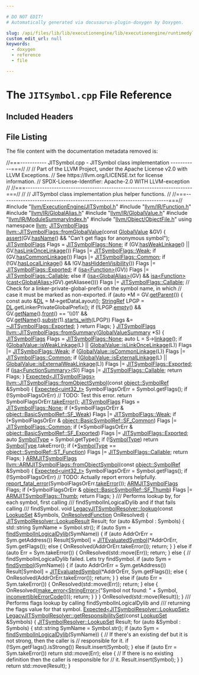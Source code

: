 ```yaml
---

# DO NOT EDIT!
# Automatically generated via docusaurus-plugin-doxygen by Doxygen.

slug: /api/files/lib/lib/executionengine/lib/executionengine/runtimedyld/jitsymbol-cpp
custom_edit_url: null
keywords:
  - doxygen
  - reference
  - file

---
```





# The `JITSymbol.cpp` File Reference

<DoxygenPage pluginConfig={pluginConfig}>



## Included Headers

<IncludesList>
<IncludesListItem
  filePath="llvm/ExecutionEngine/JITSymbol.h"
  permalink="/docs/api/files/include/include/llvm/include/llvm/executionengine/jitsymbol-h"
  isLocal="true" />
<IncludesListItem
  filePath="llvm/IR/Function.h"
  permalink="/docs/api/files/include/include/llvm/include/llvm/ir/function-h"
  isLocal="true" />
<IncludesListItem
  filePath="llvm/IR/GlobalAlias.h"
  permalink="/docs/api/files/include/include/llvm/include/llvm/ir/globalalias-h"
  isLocal="true" />
<IncludesListItem
  filePath="llvm/IR/GlobalValue.h"
  permalink="/docs/api/files/include/include/llvm/include/llvm/ir/globalvalue-h"
  isLocal="true" />
<IncludesListItem
  filePath="llvm/IR/ModuleSummaryIndex.h"
  permalink="/docs/api/files/include/include/llvm/include/llvm/ir/modulesummaryindex-h"
  isLocal="true" />
<IncludesListItem
  filePath="llvm/Object/ObjectFile.h"
  permalink="/docs/api/files/include/include/llvm/include/llvm/object/objectfile-h"
  isLocal="true" />
</IncludesList>


## File Listing

The file content with the documentation metadata removed is:

<ProgramListing>

<Link id="l00001" /><CodeLine lineNumber="1"><span class="doxyHighlightComment">//===----------- JITSymbol.cpp - JITSymbol class implementation -----------===//</span></CodeLine>
<Link id="l00002" /><CodeLine lineNumber="2"><span class="doxyHighlightComment">//</span></CodeLine>
<Link id="l00003" /><CodeLine lineNumber="3"><span class="doxyHighlightComment">// Part of the LLVM Project, under the Apache License v2.0 with LLVM Exceptions.</span></CodeLine>
<Link id="l00004" /><CodeLine lineNumber="4"><span class="doxyHighlightComment">// See https://llvm.org/LICENSE.txt for license information.</span></CodeLine>
<Link id="l00005" /><CodeLine lineNumber="5"><span class="doxyHighlightComment">// SPDX-License-Identifier: Apache-2.0 WITH LLVM-exception</span></CodeLine>
<Link id="l00006" /><CodeLine lineNumber="6"><span class="doxyHighlightComment">//</span></CodeLine>
<Link id="l00007" /><CodeLine lineNumber="7"><span class="doxyHighlightComment">//===----------------------------------------------------------------------===//</span></CodeLine>
<Link id="l00008" /><CodeLine lineNumber="8"><span class="doxyHighlightComment">//</span></CodeLine>
<Link id="l00009" /><CodeLine lineNumber="9"><span class="doxyHighlightComment">// JITSymbol class implementation plus helper functions.</span></CodeLine>
<Link id="l00010" /><CodeLine lineNumber="10"><span class="doxyHighlightComment">//</span></CodeLine>
<Link id="l00011" /><CodeLine lineNumber="11"><span class="doxyHighlightComment">//===----------------------------------------------------------------------===//</span></CodeLine>
<Link id="l00012" /><CodeLine lineNumber="12"></CodeLine>
<Link id="l00013" /><CodeLine lineNumber="13"><span class="doxyHighlightPreprocessor">#include &quot;<a href="/docs/api/files/include/include/llvm/include/llvm/executionengine/jitsymbol-h">llvm/ExecutionEngine/JITSymbol.h</a>&quot;</span></CodeLine>
<Link id="l00014" /><CodeLine lineNumber="14"><span class="doxyHighlightPreprocessor">#include &quot;<a href="/docs/api/files/include/include/llvm/include/llvm/ir/function-h">llvm/IR/Function.h</a>&quot;</span></CodeLine>
<Link id="l00015" /><CodeLine lineNumber="15"><span class="doxyHighlightPreprocessor">#include &quot;<a href="/docs/api/files/include/include/llvm/include/llvm/ir/globalalias-h">llvm/IR/GlobalAlias.h</a>&quot;</span></CodeLine>
<Link id="l00016" /><CodeLine lineNumber="16"><span class="doxyHighlightPreprocessor">#include &quot;<a href="/docs/api/files/include/include/llvm/include/llvm/ir/globalvalue-h">llvm/IR/GlobalValue.h</a>&quot;</span></CodeLine>
<Link id="l00017" /><CodeLine lineNumber="17"><span class="doxyHighlightPreprocessor">#include &quot;<a href="/docs/api/files/include/include/llvm/include/llvm/ir/modulesummaryindex-h">llvm/IR/ModuleSummaryIndex.h</a>&quot;</span></CodeLine>
<Link id="l00018" /><CodeLine lineNumber="18"><span class="doxyHighlightPreprocessor">#include &quot;<a href="/docs/api/files/include/include/llvm/include/llvm/object/objectfile-h">llvm/Object/ObjectFile.h</a>&quot;</span></CodeLine>
<Link id="l00019" /><CodeLine lineNumber="19"></CodeLine>
<Link id="l00020" /><CodeLine lineNumber="20"><span class="doxyHighlightKeyword">using namespace </span><span class="doxyHighlight"><a href="/docs/api/namespaces/llvm">llvm</a>;</span></CodeLine>
<Link id="l00021" /><CodeLine lineNumber="21"></CodeLine>
<Link id="l00022" /><CodeLine lineNumber="22" lineLink="/docs/api/classes/llvm/jitsymbolflags/#aa66476422470ab204074b3198bcf4d15"><span class="doxyHighlight"><a href="/docs/api/classes/llvm/jitsymbolflags/#a7eb7e08dd65f938cad006e4700c3f45c">JITSymbolFlags</a> <a href="/docs/api/classes/llvm/jitsymbolflags/#aa66476422470ab204074b3198bcf4d15">llvm::JITSymbolFlags::fromGlobalValue</a>(</span><span class="doxyHighlightKeyword">const</span><span class="doxyHighlight"> <a href="/docs/api/classes/llvm/globalvalue">GlobalValue</a> &amp;GV) &#123;</span></CodeLine>
<Link id="l00023" /><CodeLine lineNumber="23"><span class="doxyHighlight">  <a href="/docs/api/files/lib/lib/target/lib/target/amdgpu/silowercontrolflow-cpp/#a4868c5d81c5ccc98c47aeab6244346a0">assert</a>(GV.<a href="/docs/api/classes/llvm/value/#ad9d88ae321b98d8a3b7f394977ae6d7f">hasName</a>() &amp;&amp; </span><span class="doxyHighlightStringLiteral">&quot;Can&#39;t get flags for anonymous symbol&quot;</span><span class="doxyHighlight">);</span></CodeLine>
<Link id="l00024" /><CodeLine lineNumber="24"></CodeLine>
<Link id="l00025" /><CodeLine lineNumber="25"><span class="doxyHighlight">  <a href="/docs/api/classes/llvm/jitsymbolflags/#a7eb7e08dd65f938cad006e4700c3f45c">JITSymbolFlags</a> Flags = <a href="/docs/api/classes/llvm/jitsymbolflags/#ad509c6d010720c4f71aeac1fba93f8cbabffa99596ece82fbf05f0f3646f70ae1">JITSymbolFlags::None</a>;</span></CodeLine>
<Link id="l00026" /><CodeLine lineNumber="26"><span class="doxyHighlight">  </span><span class="doxyHighlightKeywordFlow">if</span><span class="doxyHighlight"> (GV.<a href="/docs/api/classes/llvm/globalvalue/#aaca0b3e9845b2fa35c965edaabd5c6bc">hasWeakLinkage</a>() || GV.<a href="/docs/api/classes/llvm/globalvalue/#a091e6599599c4e668373e0feefa92c01">hasLinkOnceLinkage</a>())</span></CodeLine>
<Link id="l00027" /><CodeLine lineNumber="27"><span class="doxyHighlight">    Flags |= <a href="/docs/api/classes/llvm/jitsymbolflags/#ad509c6d010720c4f71aeac1fba93f8cbabe8fbc5eba26a22d11d3ed68f8ada397">JITSymbolFlags::Weak</a>;</span></CodeLine>
<Link id="l00028" /><CodeLine lineNumber="28"><span class="doxyHighlight">  </span><span class="doxyHighlightKeywordFlow">if</span><span class="doxyHighlight"> (GV.<a href="/docs/api/classes/llvm/globalvalue/#ac10ac4576e030b231e1fbb5a8272f01f">hasCommonLinkage</a>())</span></CodeLine>
<Link id="l00029" /><CodeLine lineNumber="29"><span class="doxyHighlight">    Flags |= <a href="/docs/api/classes/llvm/jitsymbolflags/#ad509c6d010720c4f71aeac1fba93f8cba699390ef2a5b6e4057ef4c932dc8a1e2">JITSymbolFlags::Common</a>;</span></CodeLine>
<Link id="l00030" /><CodeLine lineNumber="30"><span class="doxyHighlight">  </span><span class="doxyHighlightKeywordFlow">if</span><span class="doxyHighlight"> (!GV.<a href="/docs/api/classes/llvm/globalvalue/#a3ba1af4b9d9faa4a33729bbbecee83d1">hasLocalLinkage</a>() &amp;&amp; !GV.<a href="/docs/api/classes/llvm/globalvalue/#a50baaf8d8a18c0cda69eb8d8eca178f9">hasHiddenVisibility</a>())</span></CodeLine>
<Link id="l00031" /><CodeLine lineNumber="31"><span class="doxyHighlight">    Flags |= <a href="/docs/api/classes/llvm/jitsymbolflags/#ad509c6d010720c4f71aeac1fba93f8cbaeb59403a31ee3f63734a411e9e42ddd8">JITSymbolFlags::Exported</a>;</span></CodeLine>
<Link id="l00032" /><CodeLine lineNumber="32"></CodeLine>
<Link id="l00033" /><CodeLine lineNumber="33"><span class="doxyHighlight">  </span><span class="doxyHighlightKeywordFlow">if</span><span class="doxyHighlight"> (<a href="/docs/api/namespaces/llvm/#a92ca992e52dddc420f4b069cae06dfbe">isa&lt;Function&gt;</a>(GV))</span></CodeLine>
<Link id="l00034" /><CodeLine lineNumber="34"><span class="doxyHighlight">    Flags |= <a href="/docs/api/classes/llvm/jitsymbolflags/#ad509c6d010720c4f71aeac1fba93f8cba9287f0bdea578bb13149dee3a35f69d5">JITSymbolFlags::Callable</a>;</span></CodeLine>
<Link id="l00035" /><CodeLine lineNumber="35"><span class="doxyHighlight">  </span><span class="doxyHighlightKeywordFlow">else</span><span class="doxyHighlight"> </span><span class="doxyHighlightKeywordFlow">if</span><span class="doxyHighlight"> (<a href="/docs/api/namespaces/llvm/#a92ca992e52dddc420f4b069cae06dfbe">isa&lt;GlobalAlias&gt;</a>(GV) &amp;&amp;</span></CodeLine>
<Link id="l00036" /><CodeLine lineNumber="36"><span class="doxyHighlight">           <a href="/docs/api/namespaces/llvm/#a92ca992e52dddc420f4b069cae06dfbe">isa&lt;Function&gt;</a>(<a href="/docs/api/namespaces/llvm/#ac4fc845f5ed92de63cd4474f128f5fc5">cast&lt;GlobalAlias&gt;</a>(GV).getAliasee()))</span></CodeLine>
<Link id="l00037" /><CodeLine lineNumber="37"><span class="doxyHighlight">    Flags |= <a href="/docs/api/classes/llvm/jitsymbolflags/#ad509c6d010720c4f71aeac1fba93f8cba9287f0bdea578bb13149dee3a35f69d5">JITSymbolFlags::Callable</a>;</span></CodeLine>
<Link id="l00038" /><CodeLine lineNumber="38"></CodeLine>
<Link id="l00039" /><CodeLine lineNumber="39"><span class="doxyHighlight">  </span><span class="doxyHighlightComment">// Check for a linker-private-global-prefix on the symbol name, in which</span></CodeLine>
<Link id="l00040" /><CodeLine lineNumber="40"><span class="doxyHighlight">  </span><span class="doxyHighlightComment">// case it must be marked as non-exported.</span></CodeLine>
<Link id="l00041" /><CodeLine lineNumber="41"><span class="doxyHighlight">  </span><span class="doxyHighlightKeywordFlow">if</span><span class="doxyHighlight"> (</span><span class="doxyHighlightKeyword">auto</span><span class="doxyHighlight"> &#42;M = GV.<a href="/docs/api/classes/llvm/globalvalue/#a739b30c811f1eece61b05320ddf44e5b">getParent</a>()) &#123;</span></CodeLine>
<Link id="l00042" /><CodeLine lineNumber="42"><span class="doxyHighlight">    </span><span class="doxyHighlightKeyword">const</span><span class="doxyHighlight"> </span><span class="doxyHighlightKeyword">auto</span><span class="doxyHighlight"> &amp;<a href="/docs/api/files/lib/lib/target/lib/target/arm/armslshardening-cpp/#ad467c4ab9119043f9b7750ab986be61a">DL</a> = M-&gt;getDataLayout();</span></CodeLine>
<Link id="l00043" /><CodeLine lineNumber="43"><span class="doxyHighlight">    <a href="/docs/api/classes/llvm/stringref">StringRef</a> LPGP = <a href="/docs/api/files/lib/lib/target/lib/target/arm/armslshardening-cpp/#ad467c4ab9119043f9b7750ab986be61a">DL</a>.getLinkerPrivateGlobalPrefix();</span></CodeLine>
<Link id="l00044" /><CodeLine lineNumber="44"><span class="doxyHighlight">    </span><span class="doxyHighlightKeywordFlow">if</span><span class="doxyHighlight"> (!LPGP.<a href="/docs/api/classes/llvm/stringref/#a2dc80c585ad5882da8cae7b5968f7e74">empty</a>() &amp;&amp; GV.<a href="/docs/api/classes/llvm/value/#adb5c319f5905c1d3ca9eb5df546388c5">getName</a>().<a href="/docs/api/classes/llvm/stringref/#a61364ca3a5ff90fb2aa0d5a371fd43f7">front</a>() == </span><span class="doxyHighlightCharLiteral">&#39;\\01&#39;</span><span class="doxyHighlight"> &amp;&amp;</span></CodeLine>
<Link id="l00045" /><CodeLine lineNumber="45"><span class="doxyHighlight">        GV.<a href="/docs/api/classes/llvm/value/#adb5c319f5905c1d3ca9eb5df546388c5">getName</a>().<a href="/docs/api/classes/llvm/stringref/#a25f1fd81f2132805676c82ab8ae0c109">substr</a>(1).<a href="/docs/api/classes/llvm/stringref/#a2cd8968ff703aaeb395dcd63f6805ff1">starts&#95;with</a>(LPGP))</span></CodeLine>
<Link id="l00046" /><CodeLine lineNumber="46"><span class="doxyHighlight">      Flags &amp;= <a href="/docs/api/classes/llvm/jitsymbolflags/#a7eb7e08dd65f938cad006e4700c3f45c">~JITSymbolFlags</a><a href="/docs/api/classes/llvm/jitsymbolflags/#ad509c6d010720c4f71aeac1fba93f8cbaeb59403a31ee3f63734a411e9e42ddd8">::Exported</a>;</span></CodeLine>
<Link id="l00047" /><CodeLine lineNumber="47"><span class="doxyHighlight">  &#125;</span></CodeLine>
<Link id="l00048" /><CodeLine lineNumber="48"></CodeLine>
<Link id="l00049" /><CodeLine lineNumber="49"><span class="doxyHighlight">  </span><span class="doxyHighlightKeywordFlow">return</span><span class="doxyHighlight"> Flags;</span></CodeLine>
<Link id="l00050" /><CodeLine lineNumber="50"><span class="doxyHighlight">&#125;</span></CodeLine>
<Link id="l00051" /><CodeLine lineNumber="51"></CodeLine>
<Link id="l00052" /><CodeLine lineNumber="52" lineLink="/docs/api/classes/llvm/jitsymbolflags/#a8542a1e56f754b563a94e006caac9eea"><span class="doxyHighlight"><a href="/docs/api/classes/llvm/jitsymbolflags/#a7eb7e08dd65f938cad006e4700c3f45c">JITSymbolFlags</a> <a href="/docs/api/classes/llvm/jitsymbolflags/#a8542a1e56f754b563a94e006caac9eea">llvm::JITSymbolFlags::fromSummary</a>(<a href="/docs/api/classes/llvm/globalvaluesummary">GlobalValueSummary</a> &#42;S) &#123;</span></CodeLine>
<Link id="l00053" /><CodeLine lineNumber="53"><span class="doxyHighlight">  <a href="/docs/api/classes/llvm/jitsymbolflags/#a7eb7e08dd65f938cad006e4700c3f45c">JITSymbolFlags</a> Flags = <a href="/docs/api/classes/llvm/jitsymbolflags/#ad509c6d010720c4f71aeac1fba93f8cbabffa99596ece82fbf05f0f3646f70ae1">JITSymbolFlags::None</a>;</span></CodeLine>
<Link id="l00054" /><CodeLine lineNumber="54"><span class="doxyHighlight">  </span><span class="doxyHighlightKeyword">auto</span><span class="doxyHighlight"> L = S-&gt;<a href="/docs/api/classes/llvm/globalvaluesummary/#adc87d9100ef8fc4adba27a249123f1d6">linkage</a>();</span></CodeLine>
<Link id="l00055" /><CodeLine lineNumber="55"><span class="doxyHighlight">  </span><span class="doxyHighlightKeywordFlow">if</span><span class="doxyHighlight"> (<a href="/docs/api/classes/llvm/globalvalue/#ad48190a47d8af6ce16465cda531725a9">GlobalValue::isWeakLinkage</a>(L) || <a href="/docs/api/classes/llvm/globalvalue/#a4f4d5111c78b4b976e362d12f01ad782">GlobalValue::isLinkOnceLinkage</a>(L))</span></CodeLine>
<Link id="l00056" /><CodeLine lineNumber="56"><span class="doxyHighlight">    Flags |= <a href="/docs/api/classes/llvm/jitsymbolflags/#ad509c6d010720c4f71aeac1fba93f8cbabe8fbc5eba26a22d11d3ed68f8ada397">JITSymbolFlags::Weak</a>;</span></CodeLine>
<Link id="l00057" /><CodeLine lineNumber="57"><span class="doxyHighlight">  </span><span class="doxyHighlightKeywordFlow">if</span><span class="doxyHighlight"> (<a href="/docs/api/classes/llvm/globalvalue/#a76d750f65089b2e70a927cf9d275a9d7">GlobalValue::isCommonLinkage</a>(L))</span></CodeLine>
<Link id="l00058" /><CodeLine lineNumber="58"><span class="doxyHighlight">    Flags |= <a href="/docs/api/classes/llvm/jitsymbolflags/#ad509c6d010720c4f71aeac1fba93f8cba699390ef2a5b6e4057ef4c932dc8a1e2">JITSymbolFlags::Common</a>;</span></CodeLine>
<Link id="l00059" /><CodeLine lineNumber="59"><span class="doxyHighlight">  </span><span class="doxyHighlightKeywordFlow">if</span><span class="doxyHighlight"> (<a href="/docs/api/classes/llvm/globalvalue/#a89a664b58385307fbb24c02e141d864b">GlobalValue::isExternalLinkage</a>(L) || <a href="/docs/api/classes/llvm/globalvalue/#a25e8e3490a28e9178b302b76ae643443">GlobalValue::isExternalWeakLinkage</a>(L))</span></CodeLine>
<Link id="l00060" /><CodeLine lineNumber="60"><span class="doxyHighlight">    Flags |= <a href="/docs/api/classes/llvm/jitsymbolflags/#ad509c6d010720c4f71aeac1fba93f8cbaeb59403a31ee3f63734a411e9e42ddd8">JITSymbolFlags::Exported</a>;</span></CodeLine>
<Link id="l00061" /><CodeLine lineNumber="61"></CodeLine>
<Link id="l00062" /><CodeLine lineNumber="62"><span class="doxyHighlight">  </span><span class="doxyHighlightKeywordFlow">if</span><span class="doxyHighlight"> (<a href="/docs/api/namespaces/llvm/#a92ca992e52dddc420f4b069cae06dfbe">isa&lt;FunctionSummary&gt;</a>(S))</span></CodeLine>
<Link id="l00063" /><CodeLine lineNumber="63"><span class="doxyHighlight">    Flags |= <a href="/docs/api/classes/llvm/jitsymbolflags/#ad509c6d010720c4f71aeac1fba93f8cba9287f0bdea578bb13149dee3a35f69d5">JITSymbolFlags::Callable</a>;</span></CodeLine>
<Link id="l00064" /><CodeLine lineNumber="64"></CodeLine>
<Link id="l00065" /><CodeLine lineNumber="65"><span class="doxyHighlight">  </span><span class="doxyHighlightKeywordFlow">return</span><span class="doxyHighlight"> Flags;</span></CodeLine>
<Link id="l00066" /><CodeLine lineNumber="66"><span class="doxyHighlight">&#125;</span></CodeLine>
<Link id="l00067" /><CodeLine lineNumber="67"></CodeLine>
<Link id="l00068" /><CodeLine lineNumber="68"><span class="doxyHighlight"><a href="/docs/api/classes/llvm/expected">Expected&lt;JITSymbolFlags&gt;</a></span></CodeLine>
<Link id="l00069" /><CodeLine lineNumber="69" lineLink="/docs/api/classes/llvm/jitsymbolflags/#a6d8cec64deb620b732a8a6922c327cf7"><span class="doxyHighlight"><a href="/docs/api/classes/llvm/jitsymbolflags/#a6d8cec64deb620b732a8a6922c327cf7">llvm::JITSymbolFlags::fromObjectSymbol</a>(</span><span class="doxyHighlightKeyword">const</span><span class="doxyHighlight"> <a href="/docs/api/classes/llvm/object/symbolref">object::SymbolRef</a> &amp;Symbol) &#123;</span></CodeLine>
<Link id="l00070" /><CodeLine lineNumber="70"><span class="doxyHighlight">  <a href="/docs/api/classes/llvm/expected">Expected&lt;uint32&#95;t&gt;</a> SymbolFlagsOrErr = Symbol.getFlags();</span></CodeLine>
<Link id="l00071" /><CodeLine lineNumber="71"><span class="doxyHighlight">  </span><span class="doxyHighlightKeywordFlow">if</span><span class="doxyHighlight"> (!SymbolFlagsOrErr)</span></CodeLine>
<Link id="l00072" /><CodeLine lineNumber="72"><span class="doxyHighlight">    </span><span class="doxyHighlightComment">// TODO: Test this error.</span></CodeLine>
<Link id="l00073" /><CodeLine lineNumber="73"><span class="doxyHighlight">    </span><span class="doxyHighlightKeywordFlow">return</span><span class="doxyHighlight"> SymbolFlagsOrErr.<a href="/docs/api/classes/llvm/expected/#a94789df4ebd03dc008e8adebaa66ac1f">takeError</a>();</span></CodeLine>
<Link id="l00074" /><CodeLine lineNumber="74"></CodeLine>
<Link id="l00075" /><CodeLine lineNumber="75"><span class="doxyHighlight">  <a href="/docs/api/classes/llvm/jitsymbolflags/#a7eb7e08dd65f938cad006e4700c3f45c">JITSymbolFlags</a> Flags = <a href="/docs/api/classes/llvm/jitsymbolflags/#ad509c6d010720c4f71aeac1fba93f8cbabffa99596ece82fbf05f0f3646f70ae1">JITSymbolFlags::None</a>;</span></CodeLine>
<Link id="l00076" /><CodeLine lineNumber="76"><span class="doxyHighlight">  </span><span class="doxyHighlightKeywordFlow">if</span><span class="doxyHighlight"> (&#42;SymbolFlagsOrErr &amp; <a href="/docs/api/classes/llvm/object/basicsymbolref/#a9004a106627deafd45a7c95ee497d431ac199a3dc25299a191397723e89fd303e">object::BasicSymbolRef::SF&#95;Weak</a>)</span></CodeLine>
<Link id="l00077" /><CodeLine lineNumber="77"><span class="doxyHighlight">    Flags |= <a href="/docs/api/classes/llvm/jitsymbolflags/#ad509c6d010720c4f71aeac1fba93f8cbabe8fbc5eba26a22d11d3ed68f8ada397">JITSymbolFlags::Weak</a>;</span></CodeLine>
<Link id="l00078" /><CodeLine lineNumber="78"><span class="doxyHighlight">  </span><span class="doxyHighlightKeywordFlow">if</span><span class="doxyHighlight"> (&#42;SymbolFlagsOrErr &amp; <a href="/docs/api/classes/llvm/object/basicsymbolref/#a9004a106627deafd45a7c95ee497d431a917d4e0252fa1d20b2086b2e99e78e57">object::BasicSymbolRef::SF&#95;Common</a>)</span></CodeLine>
<Link id="l00079" /><CodeLine lineNumber="79"><span class="doxyHighlight">    Flags |= <a href="/docs/api/classes/llvm/jitsymbolflags/#ad509c6d010720c4f71aeac1fba93f8cba699390ef2a5b6e4057ef4c932dc8a1e2">JITSymbolFlags::Common</a>;</span></CodeLine>
<Link id="l00080" /><CodeLine lineNumber="80"><span class="doxyHighlight">  </span><span class="doxyHighlightKeywordFlow">if</span><span class="doxyHighlight"> (&#42;SymbolFlagsOrErr &amp; <a href="/docs/api/classes/llvm/object/basicsymbolref/#a9004a106627deafd45a7c95ee497d431a3936e16c4ba4b109e74006ad9bdc06f8">object::BasicSymbolRef::SF&#95;Exported</a>)</span></CodeLine>
<Link id="l00081" /><CodeLine lineNumber="81"><span class="doxyHighlight">    Flags |= <a href="/docs/api/classes/llvm/jitsymbolflags/#ad509c6d010720c4f71aeac1fba93f8cbaeb59403a31ee3f63734a411e9e42ddd8">JITSymbolFlags::Exported</a>;</span></CodeLine>
<Link id="l00082" /><CodeLine lineNumber="82"></CodeLine>
<Link id="l00083" /><CodeLine lineNumber="83"><span class="doxyHighlight">  </span><span class="doxyHighlightKeyword">auto</span><span class="doxyHighlight"> <a href="/docs/api/namespaces/llvm/xcoff/#ae6213556e13de39091f6861f199d7b1f">SymbolType</a> = Symbol.getType();</span></CodeLine>
<Link id="l00084" /><CodeLine lineNumber="84"><span class="doxyHighlight">  </span><span class="doxyHighlightKeywordFlow">if</span><span class="doxyHighlight"> (!<a href="/docs/api/namespaces/llvm/xcoff/#ae6213556e13de39091f6861f199d7b1f">SymbolType</a>)</span></CodeLine>
<Link id="l00085" /><CodeLine lineNumber="85"><span class="doxyHighlight">    </span><span class="doxyHighlightKeywordFlow">return</span><span class="doxyHighlight"> <a href="/docs/api/namespaces/llvm/xcoff/#ae6213556e13de39091f6861f199d7b1f">SymbolType</a>.takeError();</span></CodeLine>
<Link id="l00086" /><CodeLine lineNumber="86"></CodeLine>
<Link id="l00087" /><CodeLine lineNumber="87"><span class="doxyHighlight">  </span><span class="doxyHighlightKeywordFlow">if</span><span class="doxyHighlight"> (&#42;<a href="/docs/api/namespaces/llvm/xcoff/#ae6213556e13de39091f6861f199d7b1f">SymbolType</a> == <a href="/docs/api/classes/llvm/object/symbolref/#a2ea2ecb4f81936cc379aff129e440b04a2fcf5b0171fb8526218be425765b5da1">object::SymbolRef::ST&#95;Function</a>)</span></CodeLine>
<Link id="l00088" /><CodeLine lineNumber="88"><span class="doxyHighlight">    Flags |= <a href="/docs/api/classes/llvm/jitsymbolflags/#ad509c6d010720c4f71aeac1fba93f8cba9287f0bdea578bb13149dee3a35f69d5">JITSymbolFlags::Callable</a>;</span></CodeLine>
<Link id="l00089" /><CodeLine lineNumber="89"></CodeLine>
<Link id="l00090" /><CodeLine lineNumber="90"><span class="doxyHighlight">  </span><span class="doxyHighlightKeywordFlow">return</span><span class="doxyHighlight"> Flags;</span></CodeLine>
<Link id="l00091" /><CodeLine lineNumber="91"><span class="doxyHighlight">&#125;</span></CodeLine>
<Link id="l00092" /><CodeLine lineNumber="92"></CodeLine>
<Link id="l00093" /><CodeLine lineNumber="93"><span class="doxyHighlight"><a href="/docs/api/classes/llvm/armjitsymbolflags">ARMJITSymbolFlags</a></span></CodeLine>
<Link id="l00094" /><CodeLine lineNumber="94" lineLink="/docs/api/classes/llvm/armjitsymbolflags/#a942d2281f1774d37e0225dfde4166ae4"><span class="doxyHighlight"><a href="/docs/api/classes/llvm/armjitsymbolflags/#a942d2281f1774d37e0225dfde4166ae4">llvm::ARMJITSymbolFlags::fromObjectSymbol</a>(</span><span class="doxyHighlightKeyword">const</span><span class="doxyHighlight"> <a href="/docs/api/classes/llvm/object/symbolref">object::SymbolRef</a> &amp;Symbol) &#123;</span></CodeLine>
<Link id="l00095" /><CodeLine lineNumber="95"><span class="doxyHighlight">  <a href="/docs/api/classes/llvm/expected">Expected&lt;uint32&#95;t&gt;</a> SymbolFlagsOrErr = Symbol.getFlags();</span></CodeLine>
<Link id="l00096" /><CodeLine lineNumber="96"><span class="doxyHighlight">  </span><span class="doxyHighlightKeywordFlow">if</span><span class="doxyHighlight"> (!SymbolFlagsOrErr)</span></CodeLine>
<Link id="l00097" /><CodeLine lineNumber="97"><span class="doxyHighlight">    </span><span class="doxyHighlightComment">// TODO: Actually report errors helpfully.</span></CodeLine>
<Link id="l00098" /><CodeLine lineNumber="98"><span class="doxyHighlight">    <a href="/docs/api/namespaces/llvm/#a7f2a3d4dcfee70225988aec53ff1e173">report&#95;fatal&#95;error</a>(SymbolFlagsOrErr.<a href="/docs/api/classes/llvm/expected/#a94789df4ebd03dc008e8adebaa66ac1f">takeError</a>());</span></CodeLine>
<Link id="l00099" /><CodeLine lineNumber="99"><span class="doxyHighlight">  <a href="/docs/api/classes/llvm/armjitsymbolflags/#afa6dbb3d85fd5bafc54b2244a6f7fc4f">ARMJITSymbolFlags</a> Flags;</span></CodeLine>
<Link id="l00100" /><CodeLine lineNumber="100"><span class="doxyHighlight">  </span><span class="doxyHighlightKeywordFlow">if</span><span class="doxyHighlight"> (&#42;SymbolFlagsOrErr &amp; <a href="/docs/api/classes/llvm/object/basicsymbolref/#a9004a106627deafd45a7c95ee497d431a586a24e61bc504778e4c89c8bb929e90">object::BasicSymbolRef::SF&#95;Thumb</a>)</span></CodeLine>
<Link id="l00101" /><CodeLine lineNumber="101"><span class="doxyHighlight">    Flags |= <a href="/docs/api/classes/llvm/armjitsymbolflags/#a213d02a59bf1fd85318a706440ca169cabcaf88e63f6a97eb2b750bcaa8fc8d47">ARMJITSymbolFlags::Thumb</a>;</span></CodeLine>
<Link id="l00102" /><CodeLine lineNumber="102"><span class="doxyHighlight">  </span><span class="doxyHighlightKeywordFlow">return</span><span class="doxyHighlight"> Flags;</span></CodeLine>
<Link id="l00103" /><CodeLine lineNumber="103"><span class="doxyHighlight">&#125;</span></CodeLine>
<Link id="l00104" /><CodeLine lineNumber="104"></CodeLine>
<Link id="l00105" /><CodeLine lineNumber="105"><span class="doxyHighlightComment">/// Performs lookup by, for each symbol, first calling</span></CodeLine>
<Link id="l00106" /><CodeLine lineNumber="106"><span class="doxyHighlightComment">///        findSymbolInLogicalDylib and if that fails calling</span></CodeLine>
<Link id="l00107" /><CodeLine lineNumber="107"><span class="doxyHighlightComment">///        findSymbol.</span></CodeLine>
<Link id="l00108" /><CodeLine lineNumber="108" lineLink="/docs/api/classes/llvm/legacyjitsymbolresolver/#aadf85c83250f0a519c4e6c498dd91a15"><span class="doxyHighlightKeywordType">void</span><span class="doxyHighlight"> <a href="/docs/api/classes/llvm/legacyjitsymbolresolver/#aadf85c83250f0a519c4e6c498dd91a15">LegacyJITSymbolResolver::lookup</a>(</span><span class="doxyHighlightKeyword">const</span><span class="doxyHighlight"> <a href="/docs/api/classes/llvm/jitsymbolresolver/#a487abfdc466598f156d5398ae986c6f9">LookupSet</a> &amp;Symbols,</span></CodeLine>
<Link id="l00109" /><CodeLine lineNumber="109"><span class="doxyHighlight">                                     <a href="/docs/api/classes/llvm/jitsymbolresolver/#a01f534cbe65344148ec2986691ff632a">OnResolvedFunction</a> OnResolved) &#123;</span></CodeLine>
<Link id="l00110" /><CodeLine lineNumber="110"><span class="doxyHighlight">  <a href="/docs/api/classes/llvm/jitsymbolresolver/#a40474784a8f731d0ad49f39774a11a2a">JITSymbolResolver::LookupResult</a> Result;</span></CodeLine>
<Link id="l00111" /><CodeLine lineNumber="111"><span class="doxyHighlight">  </span><span class="doxyHighlightKeywordFlow">for</span><span class="doxyHighlight"> (</span><span class="doxyHighlightKeyword">auto</span><span class="doxyHighlight"> &amp;Symbol : Symbols) &#123;</span></CodeLine>
<Link id="l00112" /><CodeLine lineNumber="112"><span class="doxyHighlight">    std::string SymName = Symbol.str();</span></CodeLine>
<Link id="l00113" /><CodeLine lineNumber="113"><span class="doxyHighlight">    </span><span class="doxyHighlightKeywordFlow">if</span><span class="doxyHighlight"> (</span><span class="doxyHighlightKeyword">auto</span><span class="doxyHighlight"> Sym = <a href="/docs/api/classes/llvm/legacyjitsymbolresolver/#a7380b8beb758e62402b0817f6d5adfcb">findSymbolInLogicalDylib</a>(SymName)) &#123;</span></CodeLine>
<Link id="l00114" /><CodeLine lineNumber="114"><span class="doxyHighlight">      </span><span class="doxyHighlightKeywordFlow">if</span><span class="doxyHighlight"> (</span><span class="doxyHighlightKeyword">auto</span><span class="doxyHighlight"> AddrOrErr = Sym.getAddress())</span></CodeLine>
<Link id="l00115" /><CodeLine lineNumber="115"><span class="doxyHighlight">        Result&#91;Symbol&#93; = <a href="/docs/api/classes/llvm/jitevaluatedsymbol">JITEvaluatedSymbol</a>(&#42;AddrOrErr, Sym.getFlags());</span></CodeLine>
<Link id="l00116" /><CodeLine lineNumber="116"><span class="doxyHighlight">      </span><span class="doxyHighlightKeywordFlow">else</span><span class="doxyHighlight"> &#123;</span></CodeLine>
<Link id="l00117" /><CodeLine lineNumber="117"><span class="doxyHighlight">        OnResolved(AddrOrErr.takeError());</span></CodeLine>
<Link id="l00118" /><CodeLine lineNumber="118"><span class="doxyHighlight">        </span><span class="doxyHighlightKeywordFlow">return</span><span class="doxyHighlight">;</span></CodeLine>
<Link id="l00119" /><CodeLine lineNumber="119"><span class="doxyHighlight">      &#125;</span></CodeLine>
<Link id="l00120" /><CodeLine lineNumber="120"><span class="doxyHighlight">    &#125; </span><span class="doxyHighlightKeywordFlow">else</span><span class="doxyHighlight"> </span><span class="doxyHighlightKeywordFlow">if</span><span class="doxyHighlight"> (</span><span class="doxyHighlightKeyword">auto</span><span class="doxyHighlight"> Err = Sym.takeError()) &#123;</span></CodeLine>
<Link id="l00121" /><CodeLine lineNumber="121"><span class="doxyHighlight">      OnResolved(std::move(Err));</span></CodeLine>
<Link id="l00122" /><CodeLine lineNumber="122"><span class="doxyHighlight">      </span><span class="doxyHighlightKeywordFlow">return</span><span class="doxyHighlight">;</span></CodeLine>
<Link id="l00123" /><CodeLine lineNumber="123"><span class="doxyHighlight">    &#125; </span><span class="doxyHighlightKeywordFlow">else</span><span class="doxyHighlight"> &#123;</span></CodeLine>
<Link id="l00124" /><CodeLine lineNumber="124"><span class="doxyHighlight">      </span><span class="doxyHighlightComment">// findSymbolInLogicalDylib failed. Lets try findSymbol.</span></CodeLine>
<Link id="l00125" /><CodeLine lineNumber="125"><span class="doxyHighlight">      </span><span class="doxyHighlightKeywordFlow">if</span><span class="doxyHighlight"> (</span><span class="doxyHighlightKeyword">auto</span><span class="doxyHighlight"> Sym = <a href="/docs/api/classes/llvm/legacyjitsymbolresolver/#a2612c868eb773faf53d42254da895290">findSymbol</a>(SymName)) &#123;</span></CodeLine>
<Link id="l00126" /><CodeLine lineNumber="126"><span class="doxyHighlight">        </span><span class="doxyHighlightKeywordFlow">if</span><span class="doxyHighlight"> (</span><span class="doxyHighlightKeyword">auto</span><span class="doxyHighlight"> AddrOrErr = Sym.getAddress())</span></CodeLine>
<Link id="l00127" /><CodeLine lineNumber="127"><span class="doxyHighlight">          Result&#91;Symbol&#93; = <a href="/docs/api/classes/llvm/jitevaluatedsymbol">JITEvaluatedSymbol</a>(&#42;AddrOrErr, Sym.getFlags());</span></CodeLine>
<Link id="l00128" /><CodeLine lineNumber="128"><span class="doxyHighlight">        </span><span class="doxyHighlightKeywordFlow">else</span><span class="doxyHighlight"> &#123;</span></CodeLine>
<Link id="l00129" /><CodeLine lineNumber="129"><span class="doxyHighlight">          OnResolved(AddrOrErr.takeError());</span></CodeLine>
<Link id="l00130" /><CodeLine lineNumber="130"><span class="doxyHighlight">          </span><span class="doxyHighlightKeywordFlow">return</span><span class="doxyHighlight">;</span></CodeLine>
<Link id="l00131" /><CodeLine lineNumber="131"><span class="doxyHighlight">        &#125;</span></CodeLine>
<Link id="l00132" /><CodeLine lineNumber="132"><span class="doxyHighlight">      &#125; </span><span class="doxyHighlightKeywordFlow">else</span><span class="doxyHighlight"> </span><span class="doxyHighlightKeywordFlow">if</span><span class="doxyHighlight"> (</span><span class="doxyHighlightKeyword">auto</span><span class="doxyHighlight"> Err = Sym.takeError()) &#123;</span></CodeLine>
<Link id="l00133" /><CodeLine lineNumber="133"><span class="doxyHighlight">        OnResolved(std::move(Err));</span></CodeLine>
<Link id="l00134" /><CodeLine lineNumber="134"><span class="doxyHighlight">        </span><span class="doxyHighlightKeywordFlow">return</span><span class="doxyHighlight">;</span></CodeLine>
<Link id="l00135" /><CodeLine lineNumber="135"><span class="doxyHighlight">      &#125; </span><span class="doxyHighlightKeywordFlow">else</span><span class="doxyHighlight"> &#123;</span></CodeLine>
<Link id="l00136" /><CodeLine lineNumber="136"><span class="doxyHighlight">        OnResolved(<a href="/docs/api/namespaces/llvm/#a9999bd897fc8a1648bd69b36fee2d357">make&#95;error&lt;StringError&gt;</a>(</span><span class="doxyHighlightStringLiteral">&quot;Symbol not found: &quot;</span><span class="doxyHighlight"> + Symbol,</span></CodeLine>
<Link id="l00137" /><CodeLine lineNumber="137"><span class="doxyHighlight">                                           <a href="/docs/api/namespaces/llvm/#a2b43c21951d0948b34bcf7019949032d">inconvertibleErrorCode</a>()));</span></CodeLine>
<Link id="l00138" /><CodeLine lineNumber="138"><span class="doxyHighlight">        </span><span class="doxyHighlightKeywordFlow">return</span><span class="doxyHighlight">;</span></CodeLine>
<Link id="l00139" /><CodeLine lineNumber="139"><span class="doxyHighlight">      &#125;</span></CodeLine>
<Link id="l00140" /><CodeLine lineNumber="140"><span class="doxyHighlight">    &#125;</span></CodeLine>
<Link id="l00141" /><CodeLine lineNumber="141"><span class="doxyHighlight">  &#125;</span></CodeLine>
<Link id="l00142" /><CodeLine lineNumber="142"></CodeLine>
<Link id="l00143" /><CodeLine lineNumber="143"><span class="doxyHighlight">  OnResolved(std::move(Result));</span></CodeLine>
<Link id="l00144" /><CodeLine lineNumber="144"><span class="doxyHighlight">&#125;</span></CodeLine>
<Link id="l00145" /><CodeLine lineNumber="145"></CodeLine>
<Link id="l00146" /><CodeLine lineNumber="146"><span class="doxyHighlightComment">/// Performs flags lookup by calling findSymbolInLogicalDylib and</span></CodeLine>
<Link id="l00147" /><CodeLine lineNumber="147"><span class="doxyHighlightComment">///        returning the flags value for that symbol.</span></CodeLine>
<Link id="l00148" /><CodeLine lineNumber="148"><span class="doxyHighlight"><a href="/docs/api/classes/llvm/expected">Expected&lt;JITSymbolResolver::LookupSet&gt;</a></span></CodeLine>
<Link id="l00149" /><CodeLine lineNumber="149" lineLink="/docs/api/classes/llvm/legacyjitsymbolresolver/#a70654ce07c092ce4e460bb98d10319f6"><span class="doxyHighlight"><a href="/docs/api/classes/llvm/legacyjitsymbolresolver/#a70654ce07c092ce4e460bb98d10319f6">LegacyJITSymbolResolver::getResponsibilitySet</a>(</span><span class="doxyHighlightKeyword">const</span><span class="doxyHighlight"> <a href="/docs/api/classes/llvm/jitsymbolresolver/#a487abfdc466598f156d5398ae986c6f9">LookupSet</a> &amp;Symbols) &#123;</span></CodeLine>
<Link id="l00150" /><CodeLine lineNumber="150"><span class="doxyHighlight">  <a href="/docs/api/classes/llvm/jitsymbolresolver/#a487abfdc466598f156d5398ae986c6f9">JITSymbolResolver::LookupSet</a> Result;</span></CodeLine>
<Link id="l00151" /><CodeLine lineNumber="151"></CodeLine>
<Link id="l00152" /><CodeLine lineNumber="152"><span class="doxyHighlight">  </span><span class="doxyHighlightKeywordFlow">for</span><span class="doxyHighlight"> (</span><span class="doxyHighlightKeyword">auto</span><span class="doxyHighlight"> &amp;Symbol : Symbols) &#123;</span></CodeLine>
<Link id="l00153" /><CodeLine lineNumber="153"><span class="doxyHighlight">    std::string SymName = Symbol.str();</span></CodeLine>
<Link id="l00154" /><CodeLine lineNumber="154"><span class="doxyHighlight">    </span><span class="doxyHighlightKeywordFlow">if</span><span class="doxyHighlight"> (</span><span class="doxyHighlightKeyword">auto</span><span class="doxyHighlight"> Sym = <a href="/docs/api/classes/llvm/legacyjitsymbolresolver/#a7380b8beb758e62402b0817f6d5adfcb">findSymbolInLogicalDylib</a>(SymName)) &#123;</span></CodeLine>
<Link id="l00155" /><CodeLine lineNumber="155"><span class="doxyHighlight">      </span><span class="doxyHighlightComment">// If there&#39;s an existing def but it is not strong, then the caller is</span></CodeLine>
<Link id="l00156" /><CodeLine lineNumber="156"><span class="doxyHighlight">      </span><span class="doxyHighlightComment">// responsible for it.</span></CodeLine>
<Link id="l00157" /><CodeLine lineNumber="157"><span class="doxyHighlight">      </span><span class="doxyHighlightKeywordFlow">if</span><span class="doxyHighlight"> (!Sym.getFlags().isStrong())</span></CodeLine>
<Link id="l00158" /><CodeLine lineNumber="158"><span class="doxyHighlight">        Result.insert(Symbol);</span></CodeLine>
<Link id="l00159" /><CodeLine lineNumber="159"><span class="doxyHighlight">    &#125; </span><span class="doxyHighlightKeywordFlow">else</span><span class="doxyHighlight"> </span><span class="doxyHighlightKeywordFlow">if</span><span class="doxyHighlight"> (</span><span class="doxyHighlightKeyword">auto</span><span class="doxyHighlight"> Err = Sym.takeError())</span></CodeLine>
<Link id="l00160" /><CodeLine lineNumber="160"><span class="doxyHighlight">      </span><span class="doxyHighlightKeywordFlow">return</span><span class="doxyHighlight"> std::move(Err);</span></CodeLine>
<Link id="l00161" /><CodeLine lineNumber="161"><span class="doxyHighlight">    </span><span class="doxyHighlightKeywordFlow">else</span><span class="doxyHighlight"> &#123;</span></CodeLine>
<Link id="l00162" /><CodeLine lineNumber="162"><span class="doxyHighlight">      </span><span class="doxyHighlightComment">// If there is no existing definition then the caller is responsible for</span></CodeLine>
<Link id="l00163" /><CodeLine lineNumber="163"><span class="doxyHighlight">      </span><span class="doxyHighlightComment">// it.</span></CodeLine>
<Link id="l00164" /><CodeLine lineNumber="164"><span class="doxyHighlight">      Result.insert(Symbol);</span></CodeLine>
<Link id="l00165" /><CodeLine lineNumber="165"><span class="doxyHighlight">    &#125;</span></CodeLine>
<Link id="l00166" /><CodeLine lineNumber="166"><span class="doxyHighlight">  &#125;</span></CodeLine>
<Link id="l00167" /><CodeLine lineNumber="167"></CodeLine>
<Link id="l00168" /><CodeLine lineNumber="168"><span class="doxyHighlight">  </span><span class="doxyHighlightKeywordFlow">return</span><span class="doxyHighlight"> std::move(Result);</span></CodeLine>
<Link id="l00169" /><CodeLine lineNumber="169"><span class="doxyHighlight">&#125;</span></CodeLine>

</ProgramListing>


</DoxygenPage>
